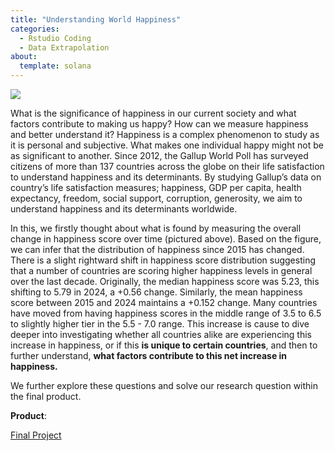 ```yaml
---
title: "Understanding World Happiness"
categories:
  - Rstudio Coding 
  - Data Extrapolation
about: 
  template: solana
---
```


<IMG SRC="ggplot_happy.gif">

What is the significance of happiness in our current society and what factors contribute to making us happy? How can we measure happiness and better understand it? Happiness is a complex phenomenon to study as it is personal and subjective. What makes one individual happy might not be as significant to another. Since 2012, the Gallup World Poll has surveyed citizens of more than 137 countries across the globe on their life satisfaction to understand happiness and its determinants. By studying Gallup's data on country’s life satisfaction measures; happiness, GDP per capita, health expectancy, freedom, social support, corruption, generosity, we aim to understand happiness and its determinants worldwide.\


In this, we firstly thought about what is found by measuring the overall change in happiness score over time (pictured above). Based on the figure, we can infer that the distribution of happiness since 2015 has changed. There is a slight rightward shift in happiness score distribution suggesting that a number of countries are scoring higher happiness levels in general over the last decade. Originally, the median happiness score was 5.23, this shifting to 5.79 in 2024, a +0.56 change. Similarly, the mean happiness score between 2015 and 2024 maintains a +0.152 change. Many countries have moved from having happiness scores in the middle range of 3.5 to 6.5 to slightly higher tier in the 5.5 - 7.0 range. This increase is cause to dive deeper into investigating whether all countries alike are experiencing this increase in happiness, or if this **is unique to certain countries**, and then to further understand, **what factors contribute to this net increase in happiness.**

We further explore these questions and solve our research question within the final product. 

**Product**:

<a href="final_proj_comp112.html">Final Project</a>
